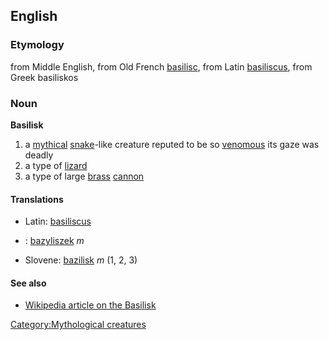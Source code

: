 ==English==
[[Category:Mythological creatures]]
===Etymology===
from Middle English, from Old French [[basilisc]], from Latin [[basiliscus]], from Greek basiliskos

===Noun===
'''Basilisk'''<!-- always capitalised? -->

#a [[mythical]] [[snake]]-like creature reputed to be so [[venomous]] its gaze was deadly
#a type of [[lizard]]
#a type of large [[brass]] [[cannon]]

====Translations====
*Latin: [[basiliscus]]
*{{pl}}: [[bazyliszek]] ''m''
*Slovene: [[bazilisk]] ''m'' (1, 2, 3)

====See also====
*[[w:basilisk|Wikipedia article on the Basilisk]]